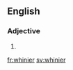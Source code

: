 ==English==

===Adjective===
{{head|en|adjective comparative form}}

# {{en-comparative of|whiny}}

[[fr:whinier]]
[[sv:whinier]]